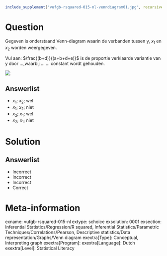 ```r
include_supplement("vufgb-rsquared-015-nl-venndiagram01.jpg", recursive = TRUE)
```

Question
========

Gegeven is onderstaand Venn-diagram waarin de verbanden tussen y, $x_{1}$ en $x_{2}$ worden weergegeven.

Vul aan: $\frac{(b+d)}{(a+b+d+e)}$ is de proportie verklaarde variantie van y door ...,waarbij ...  ... constant wordt gehouden.


![](vufgb-rsquared-015-nl-venndiagram01.jpg)
  
Answerlist
----------
* $x_{1}$; $x_{2}$; wel
* $x_{1}$; $x_{2}$; niet
* $x_{2}$; $x_{1}$; wel
* $x_{2}$; $x_{1}$; niet


Solution
========

Answerlist
----------
* Incorrect
* Incorrect
* Incorrect
* Correct

Meta-information
================
exname: vufgb-rsquared-015-nl
extype: schoice
exsolution: 0001
exsection: Inferential Statistics/Regression/R squared, Inferential Statistics/Parametric Techniques/Correlations/Pearson, Descriptive statistics/Data representation/Graphs/Venn diagram
exextra[Type]: Conceptual, Interpreting graph
exextra[Program]: 
exextra[Language]: Dutch
exextra[Level]: Statistical Literacy
